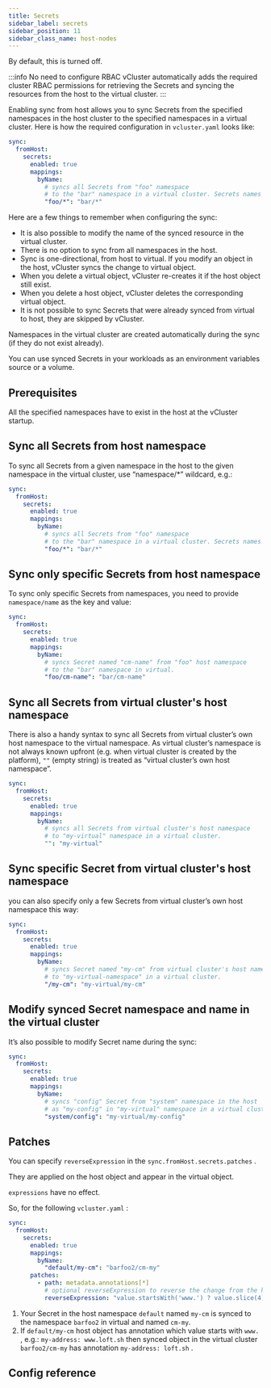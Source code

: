 ```yaml
---
title: Secrets
sidebar_label: secrets
sidebar_position: 11
sidebar_class_name: host-nodes
---
```



<TenancySupport hostNodes="true" />

By default, this is turned off.

:::info No need to configure RBAC
vCluster automatically adds the required cluster RBAC permissions for retrieving the Secrets and syncing the resources from the host to the virtual cluster.
:::

Enabling sync from host allows you to sync Secrets from the specified namespaces in the host cluster to the specified namespaces in a virtual cluster.
Here is how the required configuration in `vcluster.yaml` looks like:
```yaml title="configure Secret sync from host"
sync:
  fromHost:
    secrets:
      enabled: true
      mappings:
        byName:
          # syncs all Secrets from "foo" namespace
          # to the "bar" namespace in a virtual cluster. Secrets names are unchanged.
          "foo/*": "bar/*"
```

Here are a few things to remember when configuring the sync:
- It is also possible to modify the name of the synced resource in the virtual cluster.
- There is no option to sync from all namespaces in the host.
- Sync is one-directional, from host to virtual. If you modify an object in the host, vCluster syncs the change to virtual object.
- When you delete a virtual object, vCluster re-creates it if the host object still exist.
- When you delete a host object, vCluster deletes the corresponding virtual object.
- It is not possible to sync Secrets that were already synced from virtual to host, they are skipped by vCluster.

Namespaces in the virtual cluster are created automatically during the sync (if they do not exist already).

You can use synced Secrets in your workloads as an environment variables source or a volume.

## Prerequisites
<BasePrerequisites />
All the specified namespaces have to exist in the host at the vCluster startup.


## Sync all Secrets from host namespace
To sync all Secrets from a given namespace in the host to the given namespace in the virtual cluster, use “namespace/*” wildcard, e.g.:

```yaml title="configure Secret sync from host namespace"
sync:
  fromHost:
    secrets:
      enabled: true
      mappings:
        byName:
          # syncs all Secrets from "foo" namespace
          # to the "bar" namespace in a virtual cluster. Secrets names are unchanged.
          "foo/*": "bar/*"
```


## Sync only specific Secrets from host namespace
To sync only specific Secrets from namespaces, you need to provide `namespace/name` as the key and value:

```yaml title="configure Secret sync from host for one object"
sync:
  fromHost:
    secrets:
      enabled: true
      mappings:
        byName:
          # syncs Secret named "cm-name" from "foo" host namespace
          # to the "bar" namespace in virtual.
          "foo/cm-name": "bar/cm-name"
```


## Sync all Secrets from virtual cluster's host namespace
There is also a handy syntax to sync all Secrets from virtual cluster’s own host namespace to the virtual namespace. As virtual cluster’s namespace is not always known upfront (e.g. when virtual cluster is created by the platform), `""` (empty string) is treated as “virtual cluster’s own host namespace”.

```yaml title="configure Secret sync from host for virtual cluster's namespace"
sync:
  fromHost:
    secrets:
      enabled: true
      mappings:
        byName:
          # syncs all Secrets from virtual cluster's host namespace
          # to "my-virtual" namespace in a virtual cluster.
          "": "my-virtual"
```


## Sync specific Secret from virtual cluster's host namespace
you can also specify only a few Secrets from virtual cluster’s own host namespace this way:

```yaml title="configure Secret sync from host for objects in virtual cluster's namespace"
sync:
  fromHost:
    secrets:
      enabled: true
      mappings:
        byName:
          # syncs Secret named "my-cm" from virtual cluster's host namespace
          # to "my-virtual-namespace" in a virtual cluster.
          "/my-cm": "my-virtual/my-cm"
```

## Modify synced Secret namespace and name in the virtual cluster
It’s also possible to modify Secret name during the sync:

```yaml title="configure Secret sync from host and modify name and namespace"
sync:
  fromHost:
    secrets:
      enabled: true
      mappings:
        byName:
          # syncs "config" Secret from "system" namespace in the host
          # as "my-config" in "my-virtual" namespace in a virtual cluster.
          "system/config": "my-virtual/my-config"
```

## Patches

<ProAdmonition/>

You can specify `reverseExpression` in the `sync.fromHost.secrets.patches` .

They are applied on the host object and appear in the virtual object.

`expressions` have no effect.

So, for the following `vcluster.yaml` :

```yaml title="configure Secret sync from host with patches"
sync:
  fromHost:
    secrets:
      enabled: true
      mappings:
        byName:
          "default/my-cm": "barfoo2/cm-my"
      patches:
        - path: metadata.annotations[*]
          # optional reverseExpression to reverse the change from the host cluster
          reverseExpression: "value.startsWith('www.') ? value.slice(4) : value"
```

1. Your Secret in the host namespace `default` named `my-cm` is synced to the namespace `barfoo2` in virtual and named `cm-my`.
2. If `default/my-cm` host object has annotation which value starts with `www.` , e.g.: `my-address: www.loft.sh` then synced object in the virtual cluster `barfoo2/cm-my` has annotation `my-address: loft.sh` .


<FromHostSecretExample />

## Config reference

<EnableSwitch/>
